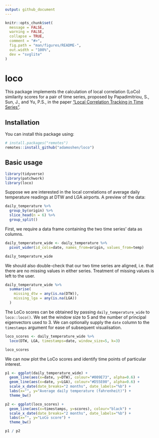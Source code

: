 ```yaml
---
output: github_document
---
```


<!-- README.md is generated from README.Rmd. Please edit that file -->

```r
knitr::opts_chunk$set(
  message = FALSE,
  warning = FALSE,
  collapse = TRUE,
  comment = "#>",
  fig.path = "man/figures/README-",
  out.width = "100%",
  dev = "svglite"
)
```

# loco

<!-- badges: start -->
<!-- badges: end -->

This package implements the calculation of local correlation (LoCo) similarity scores for a pair of
time series, proposed by Papadimitriou, S., Sun, J., and Yu, P.S., in the paper
["Local Correlation Tracking in Time Series"](https://doi.org/10.1109/ICDM.2006.99).

## Installation

You can install this package using:

``` r
# install.packages("remotes")
remotes::install_github("adamoshen/loco")
```

## Basic usage

```r
library(tidyverse)
library(patchwork)
library(loco)
```

Suppose we are interested in the local correlations of average daily temperature readings at DTW
and LGA airports. A preview of the data:

```r
daily_temperature %>%
  group_by(origin) %>%
  slice_head(n = 6) %>%
  group_split()
```

First, we require a data frame containing the two time series' data as columns.

```r
daily_temperature_wide <- daily_temperature %>%
  pivot_wider(id_cols=date, names_from=origin, values_from=temp)

daily_temperature_wide
```

We should also double-check that our two time series are aligned, i.e. that there are no missing
values in either series. Treatment of missing values is left to the user.

```r
daily_temperature_wide %>%
  summarise(
    missing_dtw = any(is.na(DTW)),
    missing_lga = any(is.na(LGA))
  )
```

The LoCo scores can be obtained by passing `daily_temperature_wide` to `loco::loco()`. We set the
window size to 5 and the number of principal eigenvectors used to 3. We can optionally supply the
`date` column to the `timestamps` argument for ease of subsequent visualisation.

```r
loco_scores <- daily_temperature_wide %>%
  loco(DTW, LGA, timestamps=date, window_size=5, k=3)

loco_scores
```

We can now plot the LoCo scores and identify time points of particular interest.

```r
p1 <- ggplot(daily_temperature_wide) +
  geom_line(aes(x=date, y=DTW), colour="#009E73", alpha=0.6) +
  geom_line(aes(x=date, y=LGA), colour="#D55E00", alpha=0.6) +
  scale_x_date(date_breaks="2 months", date_labels="%b") +
  labs(x="", y="Average daily temperature (fahrenheit)") +
  theme_bw()

p2 <- ggplot(loco_scores) +
  geom_line(aes(x=timestamps, y=scores), colour="black") +
  scale_x_date(date_breaks="2 months", date_labels="%b") +
  labs(x="", y="LoCo score") +
  theme_bw()

p1 / p2
```
